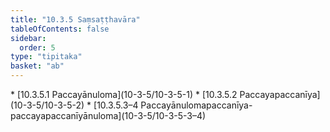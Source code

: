 ```yaml
---
title: "10.3.5 Saṃsaṭṭhavāra"
tableOfContents: false
sidebar:
  order: 5
type: "tipitaka"
basket: "ab"
---
```



<DynamicBreadcrumb />



<TableOfContents>
* [10.3.5.1 Paccayānuloma](10-3-5/10-3-5-1)
* [10.3.5.2 Paccayapaccanīya](10-3-5/10-3-5-2)
* [10.3.5.3–4 Paccayānulomapaccanīya-paccayapaccanīyānuloma](10-3-5/10-3-5-3–4)
</TableOfContents>